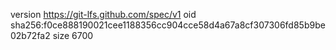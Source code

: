 version https://git-lfs.github.com/spec/v1
oid sha256:f0ce888190021cee1188356cc904cce58d4a67a8cf307306fd85b9be02b72fa2
size 6700
